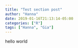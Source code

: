 ```yaml
---
title: "Test section post"
author: "Hanna"
date: 2019-01-16T21:13:14-05:00
categories: ["R"]
tags: ["Hanna", "Gia"]
---
```

hello world